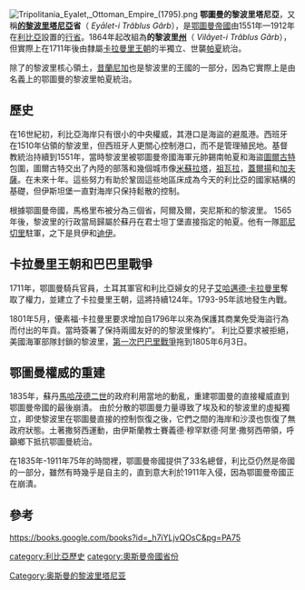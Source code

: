 [[File:Tripolitania_Eyalet,_Ottoman_Empire_(1795).png|thumb]]
'''鄂圖曼的黎波里塔尼亞'''，又稱'''[[的黎波里|的黎波里塔尼亞]]省'''（{{lang-ota|ایالت طرابلس غرب}} ''Eyālet-i Trâblus Gârb''），是[[鄂圖曼帝國|鄂圖曼帝國]]由1551年—1912年在[[利比亞|利比亞]]設置的[[省_(鄂圖曼帝国)|行省]]。1864年起改組為'''的黎波里[[州_(鄂圖曼帝國)|州]]'''（{{lang-ota|ولايت طرابلس غرب|links=no}} ''Vilâyet-i Trâblus Gârb''），但實際上在1711年後由隸屬[[卡拉曼里王朝|卡拉曼里王朝]]的半獨立、世襲[[帕夏|帕夏]]統治。

除了的黎波里核心領土，[[昔蘭尼加|昔蘭尼加]]也是黎波里的王國的一部分，因為它實際上是由名義上的鄂圖曼的黎波里帕夏統治。

==歷史==
在16世紀初，利比亞海岸只有很小的中央權威，其港口是海盜的避風港。西班牙在1510年佔領的黎波里，但西班牙人更關心控制港口，而不是管理殖民地。基督教統治持續到1551年，當時黎波里被鄂圖曼帝國海軍元帥錫南帕夏和海盜[[德拉古特|圖爾古特]]包圍，圖爾古特交出了內陸的部落和幾個城市像[[米蘇拉塔|米蘇拉塔]]，[[祖瓦拉|祖瓦拉]]，[[蓋爾揚|蓋爾揚]]和[[加夫薩|加夫薩]]。在未來十年。這些努力有助於鞏固這些地區床成為今天的利比亞的國家結構的基礎，但伊斯坦堡一直對海岸只保持鬆散的控制。

根據鄂圖曼帝國，馬格里布被分為三個省，阿爾及爾，突尼斯和的黎波里。 1565年後，黎波里的行政當局歸屬於蘇丹在君士坦丁堡直接指定的帕夏。他有一隊[[耶尼切里|耶尼切里]]駐軍，之下是貝伊和[[迪伊|迪伊]]。

==卡拉曼里王朝和巴巴里戰爭==
1711年，鄂圖曼騎兵官員，土耳其軍官和利比亞婦女的兒子[[艾哈邁德·卡拉曼里|艾哈邁德·卡拉曼里]]奪取了權力，並建立了卡拉曼里王朝，這將持續124年。1793-95年該地發生內戰。

1801年5月，優素福·卡拉曼里要求增加自1796年以來為保護其商業免受海盜行為而付出的年貢。當時簽署了保持兩國友好的的黎波里條約”。 利比亞要求被拒絕，美國海軍部隊封鎖的黎波里，[[第一次巴巴里戰爭|第一次巴巴里戰爭]]拖到1805年6月3日。

==鄂圖曼權威的重建==
1835年，蘇丹[[馬哈茂德二世|馬哈茂德二世]]的政府利用當地的動亂，重建鄂圖曼的直接權威直到鄂圖曼帝國的最後崩潰。 由於分散的鄂圖曼力量導致了埃及和的黎波里的虛擬獨立，即使黎波里在鄂圖曼直接的控制恢復之後，它們之間的海岸和沙漠也恢復了無政府狀態。土著撒努西運動，由伊斯蘭教士賽義德·穆罕默德·阿里·撒努西帶領，呼籲鄉下抵抗鄂圖曼統治。

在1835年-1911年75年的時間裡，鄂圖曼帝國提供了33名總督，利比亞仍然是帝國的一部分，雖然有時幾乎是自主的，直到意大利於1911年入侵，因為鄂圖曼帝國正在崩潰。

==參考==
https://books.google.com/books?id=_h7iYLjvQOsC&pg=PA75 {{Wayback|url=https://books.google.com/books?id=_h7iYLjvQOsC&pg=PA75 |date=20190815033740 }}

{{奥斯曼帝国行政区划}}
[[category:利比亞歷史|category:利比亞歷史]]
[[category:奧斯曼帝國省份|category:奧斯曼帝國省份]]
[[Category:奥斯曼的黎波里塔尼亚|Category:奥斯曼的黎波里塔尼亚]]